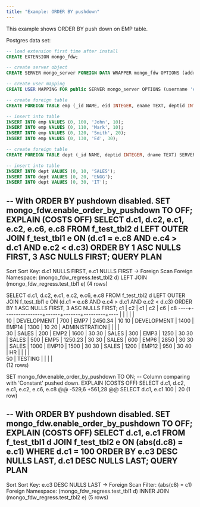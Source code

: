 ```yaml
---
title: "Example: ORDER BY pushdown"
---
```


This example shows ORDER BY push down on EMP table.

Postgres data set:

```sql
-- load extension first time after install
CREATE EXTENSION mongo_fdw;

-- create server object
CREATE SERVER mongo_server FOREIGN DATA WRAPPER mongo_fdw OPTIONS (address 'localhost', port '27017');

-- create user mapping
CREATE USER MAPPING FOR public SERVER mongo_server OPTIONS (username 'edb', password 'edb');

-- create foreign table
CREATE FOREIGN TABLE emp (_id NAME, eid INTEGER, ename TEXT, deptid INTEGER) SERVER mongo_server OPTIONS (database 'edb', collection 'emp');

-- insert into table
INSERT INTO emp VALUES (0, 100, 'John', 10);
INSERT INTO emp VALUES (0, 110, 'Mark', 10);
INSERT INTO emp VALUES (0, 120, 'Smith', 20);
INSERT INTO emp VALUES (0, 130, 'Ed', 30);

-- create foreign table
CREATE FOREIGN TABLE dept (_id NAME, deptid INTEGER, dname TEXT) SERVER mongo_server OPTIONS (database 'edb', collection 'dept');

-- insert into table
INSERT INTO dept VALUES (0, 10, 'SALES');
INSERT INTO dept VALUES (0, 20, 'ENGG');
INSERT INTO dept VALUES (0, 30, 'IT');
```


-- With ORDER BY pushdown disabled.
SET mongo_fdw.enable_order_by_pushdown TO OFF;
EXPLAIN (COSTS OFF)
SELECT d.c1, d.c2, e.c1, e.c2, e.c6, e.c8
  FROM f_test_tbl2 d LEFT OUTER JOIN f_test_tbl1 e ON (d.c1 = e.c8 AND e.c4 > d.c1 AND e.c2 < d.c3) ORDER BY 1 ASC NULLS FIRST, 3 ASC NULLS FIRST;
                                              QUERY PLAN                                              
------------------------------------------------------------------------------------------------------
 Sort
   Sort Key: d.c1 NULLS FIRST, e.c1 NULLS FIRST
   ->  Foreign Scan
         Foreign Namespace: (mongo_fdw_regress.test_tbl2 d) LEFT JOIN (mongo_fdw_regress.test_tbl1 e)
(4 rows)

SELECT d.c1, d.c2, e.c1, e.c2, e.c6, e.c8
  FROM f_test_tbl2 d LEFT OUTER JOIN f_test_tbl1 e ON (d.c1 = e.c8 AND e.c4 > d.c1 AND e.c2 < d.c3) ORDER BY 1 ASC NULLS FIRST, 3 ASC NULLS FIRST;
 c1 |       c2       |  c1  |  c2   |   c6    | c8 
----+----------------+------+-------+---------+----
    |                |      |       |         |   
 10 | DEVELOPMENT    |  700 | EMP7  | 2450.34 | 10
 10 | DEVELOPMENT    | 1400 | EMP14 |    1300 | 10
 20 | ADMINISTRATION |      |       |         |   
 30 | SALES          |  200 | EMP2  |    1600 | 30
 30 | SALES          |  300 | EMP3  |    1250 | 30
 30 | SALES          |  500 | EMP5  | 1250.23 | 30
 30 | SALES          |  600 | EMP6  |    2850 | 30
 30 | SALES          | 1000 | EMP10 |    1500 | 30
 30 | SALES          | 1200 | EMP12 |     950 | 30
 40 | HR             |      |       |         |   
 50 | TESTING        |      |       |         |   
(12 rows)

SET mongo_fdw.enable_order_by_pushdown TO ON;
 -- Column comparing with 'Constant' pushed down.
 EXPLAIN (COSTS OFF)
 SELECT d.c1, d.c2, e.c1, e.c2, e.c6, e.c8
@@ -529,6 +561,28 @@ SELECT d.c1, e.c1
  100 | 20
 (1 row)
 
-- With ORDER BY pushdown disabled.
SET mongo_fdw.enable_order_by_pushdown TO OFF;
EXPLAIN (COSTS OFF)
SELECT d.c1, e.c1
  FROM f_test_tbl1 d JOIN f_test_tbl2 e ON (abs(d.c8) = e.c1) WHERE d.c1 = 100 ORDER BY e.c3 DESC NULLS LAST, d.c1 DESC NULLS LAST;
                                              QUERY PLAN                                               
-------------------------------------------------------------------------------------------------------
 Sort
   Sort Key: e.c3 DESC NULLS LAST
   ->  Foreign Scan
         Filter: (abs(c8) = c1)
         Foreign Namespace: (mongo_fdw_regress.test_tbl1 d) INNER JOIN (mongo_fdw_regress.test_tbl2 e)
(5 rows)